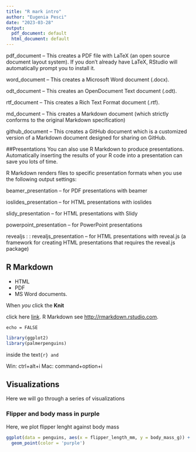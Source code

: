 ---
title: "R mark intro"
author: "Eugenia Pesci"
date: "2023-03-28"
output:
  pdf_document: default
  html_document: default
---
pdf_document – This creates a PDF file with LaTeX (an open source document layout system). If you don’t already have LaTeX, RStudio will automatically prompt you to install it.

word_document – This creates a Microsoft Word document (.docx).

odt_document – This creates an OpenDocument Text document (.odt).

rtf_document – This creates a Rich Text Format document (.rtf).  

md_document – This creates a Markdown document (which strictly conforms to the original Markdown specification)

github_document – This creates a GitHub document which is a customized version of a Markdown document designed for sharing on GitHub.

##Presentations
You can also use R Markdown to produce presentations. Automatically inserting the results of your R code into a presentation can save you lots of time. 

R Markdown renders files to specific presentation formats when you use the following output settings:

beamer_presentation – for PDF presentations with beamer

ioslides_presentation – for HTML presentations with ioslides

slidy_presentation – for HTML presentations with Slidy

powerpoint_presentation – for PowerPoint presentations

revealjs : : revealjs_presentation – for HTML presentations with reveal.js (a framework for creating HTML presentations that requires the reveal.js package)


## R Markdown

* HTML
* PDF
* MS Word documents.

When *you* click the **Knit** 

click here [link](http://rmarkdown.rstudio.com).
R Markdown see <http://rmarkdown.rstudio.com>.


<!--comment ![Plot this way](URL-picture) -->

`echo = FALSE`

```{r loading packages}
library(ggplot2)
library(palmerpenguins)
```


inside the text```{r} and ```

Win: ctrl+alt+i
Mac: command+option+i


## Visualizations
Here we will go through a series of visualizations

### Flipper and body mass in purple
Here, we plot flipper lenght against body mass

```{r}
ggplot(data = penguins, aes(x = flipper_length_mm, y = body_mass_g)) + 
  geom_point(color = 'purple')
```

